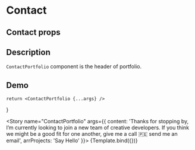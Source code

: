 

<Meta title="ContactPortfolio" component={ContactPortfolio} />

# Contact

## Contact props
<ArgsTable of={ContactPortfolio} />

## Description

`ContactPortfolio` component is the header of portfolio.

## Demo

    return <ContactPortfolio {...args} />
}

<Story name="ContactPortfolio" args={{
    content: 'Thanks for stopping by, I’m currently looking to join a new team of creative developers. If you think we might be a good fit for one another, give me a call 🇵🇪 send me an email',
    arrProjects: 'Say Hello'
}}>
{Template.bind({})}
</Story>

